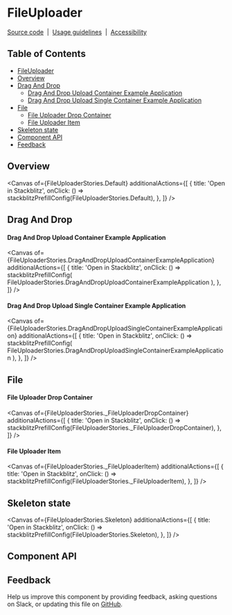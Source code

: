 
<Meta isTemplate />

# FileUploader

[Source code](https://github.com/carbon-design-system/carbon/tree/main/packages/react/src/components/FileUploader)
&nbsp;|&nbsp;
[Usage guidelines](https://www.carbondesignsystem.com/components/file-uploader/usage)
&nbsp;|&nbsp;
[Accessibility](https://www.carbondesignsystem.com/components/file-uploader/accessibility)

## Table of Contents

- [FileUploader](#fileuploader)
- [Overview](#overview)
- [Drag And Drop](#drag-and-drop)
  - [Drag And Drop Upload Container Example Application](#drag-and-drop-upload-container-example-application)
  - [Drag And Drop Upload Single Container Example Application](#drag-and-drop-upload-single-container-example-application)
- [File](#file)
  - [File Uploader Drop Container](#file-uploader-drop-container)
  - [File Uploader Item](#file-uploader-item)
- [Skeleton state](#skeleton-state)
- [Component API](#component-api)
- [Feedback](#feedback)

## Overview

<Canvas
  of={FileUploaderStories.Default}
  additionalActions={[
    {
      title: 'Open in Stackblitz',
      onClick: () => stackblitzPrefillConfig(FileUploaderStories.Default),
    },
  ]}
/>

## Drag And Drop

#### Drag And Drop Upload Container Example Application

<Canvas
  of={FileUploaderStories.DragAndDropUploadContainerExampleApplication}
  additionalActions={[
    {
      title: 'Open in Stackblitz',
      onClick: () =>
        stackblitzPrefillConfig(
          FileUploaderStories.DragAndDropUploadContainerExampleApplication
        ),
    },
  ]}
/>

#### Drag And Drop Upload Single Container Example Application

<Canvas
  of={FileUploaderStories.DragAndDropUploadSingleContainerExampleApplication}
  additionalActions={[
    {
      title: 'Open in Stackblitz',
      onClick: () =>
        stackblitzPrefillConfig(
          FileUploaderStories.DragAndDropUploadSingleContainerExampleApplication
        ),
    },
  ]}
/>

## File

#### File Uploader Drop Container

<Canvas
  of={FileUploaderStories._FileUploaderDropContainer}
  additionalActions={[
    {
      title: 'Open in Stackblitz',
      onClick: () =>
        stackblitzPrefillConfig(FileUploaderStories._FileUploaderDropContainer),
    },
  ]}
/>

#### File Uploader Item

<Canvas
  of={FileUploaderStories._FileUploaderItem}
  additionalActions={[
    {
      title: 'Open in Stackblitz',
      onClick: () =>
        stackblitzPrefillConfig(FileUploaderStories._FileUploaderItem),
    },
  ]}
/>

## Skeleton state

<Canvas
  of={FileUploaderStories.Skeleton}
  additionalActions={[
    {
      title: 'Open in Stackblitz',
      onClick: () => stackblitzPrefillConfig(FileUploaderStories.Skeleton),
    },
  ]}
/>

## Component API

<ArgTypes />

## Feedback

Help us improve this component by providing feedback, asking questions on Slack,
or updating this file on
[GitHub](https://github.com/carbon-design-system/carbon/edit/main/packages/react/src/components/FileUploader/FileUploader.mdx).
